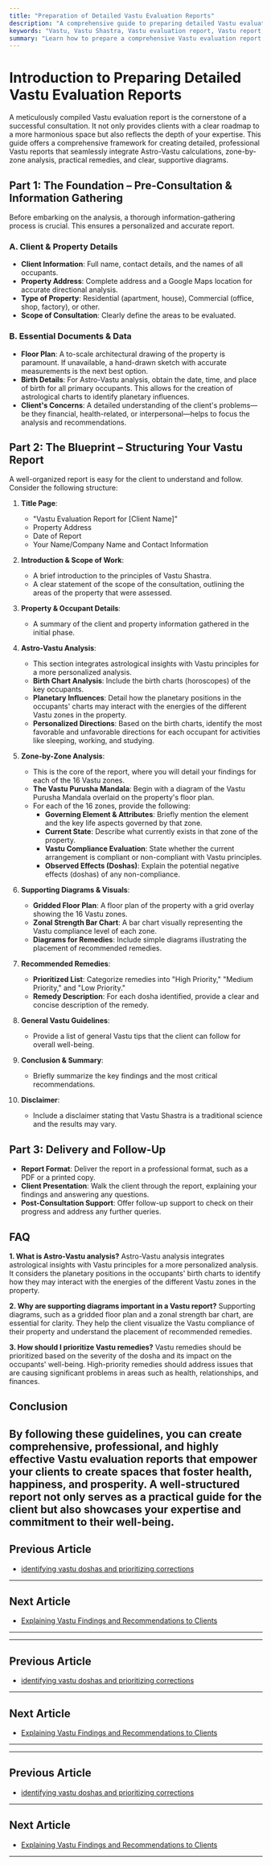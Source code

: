 ```yaml
---
title: "Preparation of Detailed Vastu Evaluation Reports"
description: "A comprehensive guide to preparing detailed Vastu evaluation reports, including Astro-Vastu calculations, zone-by-zone analysis, recommended remedies, and supporting diagrams."
keywords: "Vastu, Vastu Shastra, Vastu evaluation report, Vastu report, Astro-Vastu, Vastu remedies, Vastu consultant, Vastu audit, zone-by-zone analysis, Vastu diagrams"
summary: "Learn how to prepare a comprehensive Vastu evaluation report that includes Astro-Vastu calculations, a detailed zone-by-zone analysis, practical remedies, and supporting diagrams. This guide provides a step-by-step framework for creating professional and effective Vastu reports."
---
```


# Introduction to Preparing Detailed Vastu Evaluation Reports

A meticulously compiled Vastu evaluation report is the cornerstone of a successful consultation. It not only provides clients with a clear roadmap to a more harmonious space but also reflects the depth of your expertise. This guide offers a comprehensive framework for creating detailed, professional Vastu reports that seamlessly integrate Astro-Vastu calculations, zone-by-zone analysis, practical remedies, and clear, supportive diagrams.

## Part 1: The Foundation – Pre-Consultation & Information Gathering

Before embarking on the analysis, a thorough information-gathering process is crucial. This ensures a personalized and accurate report.

### A. Client & Property Details

-   **Client Information**: Full name, contact details, and the names of all occupants.
-   **Property Address**: Complete address and a Google Maps location for accurate directional analysis.
-   **Type of Property**: Residential (apartment, house), Commercial (office, shop, factory), or other.
-   **Scope of Consultation**: Clearly define the areas to be evaluated.

### B. Essential Documents & Data

-   **Floor Plan**: A to-scale architectural drawing of the property is paramount. If unavailable, a hand-drawn sketch with accurate measurements is the next best option.
-   **Birth Details**: For Astro-Vastu analysis, obtain the date, time, and place of birth for all primary occupants. This allows for the creation of astrological charts to identify planetary influences.
-   **Client's Concerns**: A detailed understanding of the client's problems—be they financial, health-related, or interpersonal—helps to focus the analysis and recommendations.

## Part 2: The Blueprint – Structuring Your Vastu Report

A well-organized report is easy for the client to understand and follow. Consider the following structure:

1.  **Title Page**:
    -   "Vastu Evaluation Report for [Client Name]"
    -   Property Address
    -   Date of Report
    -   Your Name/Company Name and Contact Information

2.  **Introduction & Scope of Work**:
    -   A brief introduction to the principles of Vastu Shastra.
    -   A clear statement of the scope of the consultation, outlining the areas of the property that were assessed.

3.  **Property & Occupant Details**:
    -   A summary of the client and property information gathered in the initial phase.

4.  **Astro-Vastu Analysis**:
    -   This section integrates astrological insights with Vastu principles for a more personalized analysis.
    -   **Birth Chart Analysis**: Include the birth charts (horoscopes) of the key occupants.
    -   **Planetary Influences**: Detail how the planetary positions in the occupants' charts may interact with the energies of the different Vastu zones in the property.
    -   **Personalized Directions**: Based on the birth charts, identify the most favorable and unfavorable directions for each occupant for activities like sleeping, working, and studying.

5.  **Zone-by-Zone Analysis**:
    -   This is the core of the report, where you will detail your findings for each of the 16 Vastu zones.
    -   **The Vastu Purusha Mandala**: Begin with a diagram of the Vastu Purusha Mandala overlaid on the property's floor plan.
    -   For each of the 16 zones, provide the following:
        -   **Governing Element & Attributes**: Briefly mention the element and the key life aspects governed by that zone.
        -   **Current State**: Describe what currently exists in that zone of the property.
        -   **Vastu Compliance Evaluation**: State whether the current arrangement is compliant or non-compliant with Vastu principles.
        -   **Observed Effects (Doshas)**: Explain the potential negative effects (doshas) of any non-compliance.

6.  **Supporting Diagrams & Visuals**:
    -   **Gridded Floor Plan**: A floor plan of the property with a grid overlay showing the 16 Vastu zones.
    -   **Zonal Strength Bar Chart**: A bar chart visually representing the Vastu compliance level of each zone.
    -   **Diagrams for Remedies**: Include simple diagrams illustrating the placement of recommended remedies.

7.  **Recommended Remedies**:
    -   **Prioritized List**: Categorize remedies into "High Priority," "Medium Priority," and "Low Priority."
    -   **Remedy Description**: For each dosha identified, provide a clear and concise description of the remedy.

8.  **General Vastu Guidelines**:
    -   Provide a list of general Vastu tips that the client can follow for overall well-being.

9.  **Conclusion & Summary**:
    -   Briefly summarize the key findings and the most critical recommendations.

10. **Disclaimer**:
    -   Include a disclaimer stating that Vastu Shastra is a traditional science and the results may vary.

## Part 3: Delivery and Follow-Up

-   **Report Format**: Deliver the report in a professional format, such as a PDF or a printed copy.
-   **Client Presentation**: Walk the client through the report, explaining your findings and answering any questions.
-   **Post-Consultation Support**: Offer follow-up support to check on their progress and address any further queries.

## FAQ

**1. What is Astro-Vastu analysis?**
Astro-Vastu analysis integrates astrological insights with Vastu principles for a more personalized analysis. It considers the planetary positions in the occupants' birth charts to identify how they may interact with the energies of the different Vastu zones in the property.

**2. Why are supporting diagrams important in a Vastu report?**
Supporting diagrams, such as a gridded floor plan and a zonal strength bar chart, are essential for clarity. They help the client visualize the Vastu compliance of their property and understand the placement of recommended remedies.

**3. How should I prioritize Vastu remedies?**
Vastu remedies should be prioritized based on the severity of the dosha and its impact on the occupants' well-being. High-priority remedies should address issues that are causing significant problems in areas such as health, relationships, and finances.

## Conclusion

By following these guidelines, you can create comprehensive, professional, and highly effective Vastu evaluation reports that empower your clients to create spaces that foster health, happiness, and prosperity. A well-structured report not only serves as a practical guide for the client but also showcases your expertise and commitment to their well-being.
---

## Previous Article
- [identifying vastu doshas and prioritizing corrections](181004_identifying_vastu_doshas_and_prioritizing_corrections.mdx)

---

## Next Article
- [Explaining Vastu Findings and Recommendations to Clients](181006_Explaining_Vastu_Findings_and_Recommendations_to_Clients.mdx)

---
---

## Previous Article
- [identifying vastu doshas and prioritizing corrections](181004_identifying_vastu_doshas_and_prioritizing_corrections.mdx)

---

## Next Article
- [Explaining Vastu Findings and Recommendations to Clients](181006_Explaining_Vastu_Findings_and_Recommendations_to_Clients.mdx)

---
---

## Previous Article
- [identifying vastu doshas and prioritizing corrections](181004_identifying_vastu_doshas_and_prioritizing_corrections.mdx)

---

## Next Article
- [Explaining Vastu Findings and Recommendations to Clients](181006_Explaining_Vastu_Findings_and_Recommendations_to_Clients.mdx)

---

